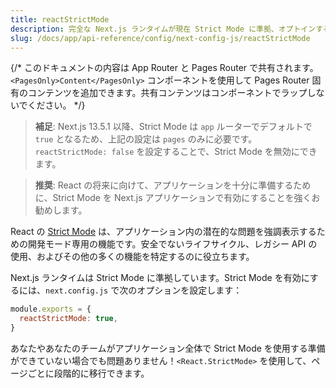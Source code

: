 ```yaml
---
title: reactStrictMode
description: 完全な Next.js ランタイムが現在 Strict Mode に準拠、オプトインする方法を学ぶ
slug: /docs/app/api-reference/config/next-config-js/reactStrictMode
---
```


{/* このドキュメントの内容は App Router と Pages Router で共有されます。`<PagesOnly>Content</PagesOnly>` コンポーネントを使用して Pages Router 固有のコンテンツを追加できます。共有コンテンツはコンポーネントでラップしないでください。 */}

> **補足**: Next.js 13.5.1 以降、Strict Mode は `app` ルーターでデフォルトで `true` となるため、上記の設定は `pages` のみに必要です。`reactStrictMode: false` を設定することで、Strict Mode を無効にできます。

> **推奨**: React の将来に向けて、アプリケーションを十分に準備するために、Strict Mode を Next.js アプリケーションで有効にすることを強くお勧めします。

React の [Strict Mode](https://react.dev/reference/react/StrictMode) は、アプリケーション内の潜在的な問題を強調表示するための開発モード専用の機能です。安全でないライフサイクル、レガシー API の使用、およびその他の多くの機能を特定するのに役立ちます。

Next.js ランタイムは Strict Mode に準拠しています。Strict Mode を有効にするには、`next.config.js` で次のオプションを設定します：

```js filename="next.config.js"
module.exports = {
  reactStrictMode: true,
}
```

あなたやあなたのチームがアプリケーション全体で Strict Mode を使用する準備ができていない場合でも問題ありません！`<React.StrictMode>` を使用して、ページごとに段階的に移行できます。
